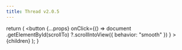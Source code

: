 ```yaml
---
title: Thread v2.0.5
---
```


  return (
    <button
      {...props}
      onClick={() =>
        document
          .getElementById(scrollTo)
          ?.scrollIntoView({ behavior: "smooth" })
      }
    >
      {children}
    </button>
  );
}

<div className="flex-col flex">

</div>
